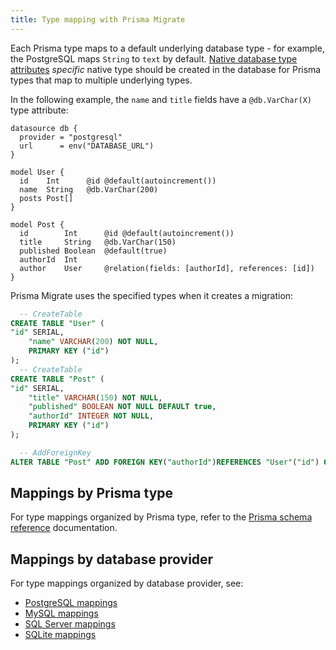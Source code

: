 ```yaml
---
title: Type mapping with Prisma Migrate
---
```


<TopBlock>

Each Prisma type maps to a default underlying database type - for example, the PostgreSQL maps `String` to `text` by default. [Native database type attributes](../prisma-schema/data-model#native-type-mapping) _specific_ native type should be created in the database for Prisma types that map to multiple underlying types.

In the following example, the `name` and `title` fields have a `@db.VarChar(X)` type attribute:

```prisma highlight=8,14;normal
datasource db {
  provider = "postgresql"
  url      = env("DATABASE_URL")
}

model User {
  id    Int      @id @default(autoincrement())
  name  String   @db.VarChar(200)
  posts Post[]
}

model Post {
  id        Int      @id @default(autoincrement())
  title     String   @db.VarChar(150)
  published Boolean  @default(true)
  authorId  Int
  author    User     @relation(fields: [authorId], references: [id])
}
```

Prisma Migrate uses the specified types when it creates a migration:

```sql highlight=4,11;normal
  -- CreateTable
CREATE TABLE "User" (
"id" SERIAL,
    "name" VARCHAR(200) NOT NULL,
    PRIMARY KEY ("id")
);
  -- CreateTable
CREATE TABLE "Post" (
"id" SERIAL,
    "title" VARCHAR(150) NOT NULL,
    "published" BOOLEAN NOT NULL DEFAULT true,
    "authorId" INTEGER NOT NULL,
    PRIMARY KEY ("id")
);

  -- AddForeignKey
ALTER TABLE "Post" ADD FOREIGN KEY("authorId")REFERENCES "User"("id") ON DELETE CASCADE ON UPDATE CASCADE;
```

</TopBlock>

## Mappings by Prisma type

For type mappings organized by Prisma type, refer to the [Prisma schema reference](../../../reference/api-reference/prisma-schema-reference#model-field-scalar-types) documentation.

## Mappings by database provider

For type mappings organized by database provider, see:

- [PostgreSQL mappings](../../database-connectors/postgresql#prisma-migrate)
- [MySQL mappings](../../database-connectors/mysql#prisma-migrate)
- [SQL Server mappings](../preview-features/sql-server#type-mapping)
- [SQLite mappings](../../database-connectors/sqlite#prisma-migrate)
